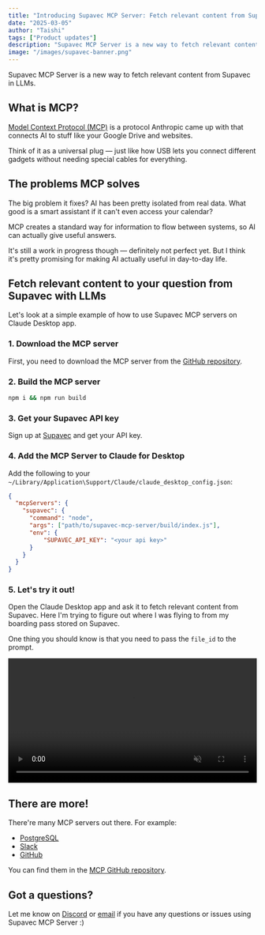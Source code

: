 ```yaml
---
title: "Introducing Supavec MCP Server: Fetch relevant content from Supavec in LLMs"
date: "2025-03-05"
author: "Taishi"
tags: ["Product updates"]
description: "Supavec MCP Server is a new way to fetch relevant content from Supavec in LLMs"
image: "/images/supavec-banner.png"
---
```


Supavec MCP Server is a new way to fetch relevant content from Supavec in LLMs.

## What is MCP?


[Model Context Protocol (MCP)](https://www.anthropic.com/news/model-context-protocol) is a protocol Anthropic came up with that connects AI to stuff like your Google Drive and websites.

Think of it as a universal plug — just like how USB lets you connect different gadgets without needing special cables for everything.

## The problems MCP solves

The big problem it fixes? AI has been pretty isolated from real data. What good is a smart assistant if it can't even access your calendar?

MCP creates a standard way for information to flow between systems, so AI can actually give useful answers.

It's still a work in progress though — definitely not perfect yet. But I think it's pretty promising for making AI actually useful in day-to-day life. 

## Fetch relevant content to your question from Supavec with LLMs

Let's look at a simple example of how to use Supavec MCP servers on Claude Desktop app.

### 1. Download the MCP server

First, you need to download the MCP server from the [GitHub repository](https://github.com/supavec/mcp-server).

### 2. Build the MCP server

```bash
npm i && npm run build
```

### 3. Get your Supavec API key

Sign up at [Supavec](https://www.supavec.com) and get your API key.

### 4. Add the MCP Server to Claude for Desktop

Add the following to your `~/Library/Application\Support/Claude/claude_desktop_config.json`:

```json
{
  "mcpServers": {
    "supavec": {
      "command": "node",
      "args": ["path/to/supavec-mcp-server/build/index.js"],
      "env": {
          "SUPAVEC_API_KEY": "<your api key>"
      }
    }
  }
}
```

### 5. Let's try it out!

Open the Claude Desktop app and ask it to fetch relevant content from Supavec. Here I'm trying to figure out where I was flying to from my boarding pass stored on Supavec.

One thing you should know is that you need to pass the `file_id` to the prompt.

<video src="https://qxxlcbvvszqlusrmczke.supabase.co/storage/v1/object/public/public-files/mcp-demo.mp4" autoplay playsinline loop muted width="100%" className="rounded-lg">Your browser does not support the video tag.</video>

## There are more!

There're many MCP servers out there. For example:
- [PostgreSQL](https://github.com/modelcontextprotocol/servers/tree/main/src/postgres)
- [Slack](https://github.com/modelcontextprotocol/servers/tree/main/src/slack)
- [GitHub](https://github.com/modelcontextprotocol/servers/tree/main/src/github)

You can find them in the [MCP GitHub repository](https://github.com/modelcontextprotocol/servers).

## Got a questions?

Let me know on [Discord](https://go.supavec.com/discord) or [email](mailto:taishi@supavec.com) if you have any questions or issues using Supavec MCP Server :)
